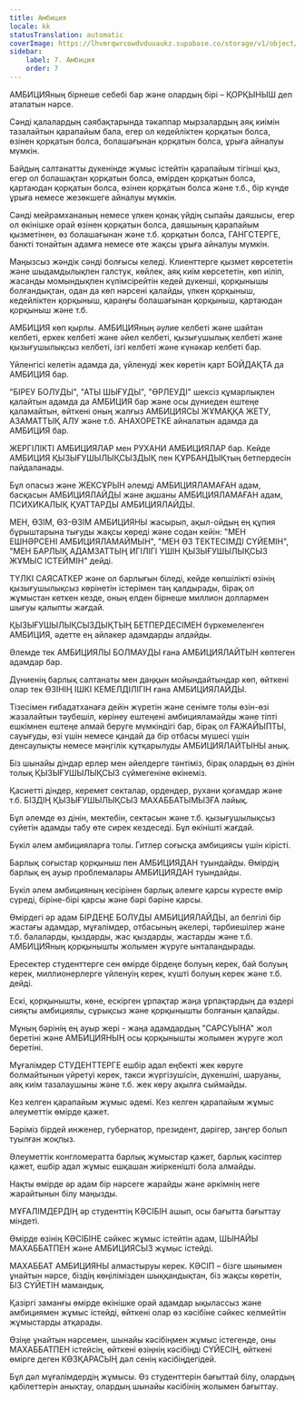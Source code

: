 ```yaml
---
title: Амбиция
locale: kk
statusTranslation: automatic
coverImage: https://lhvmrqwrcowdvduuaukz.supabase.co/storage/v1/object/public/strapi-uploads/small_cover-educacion-fundamental.webp-2d51a7828a2b1309555be27f7e2a61a0.webp
sidebar:
    label: 7. Амбиция
    order: 7
---
```

АМБИЦИЯның бірнеше себебі бар және олардың бірі – ҚОРҚЫНЫШ деп аталатын нәрсе.

Сәнді қалалардың саябақтарында тәкаппар мырзалардың аяқ киімін тазалайтын қарапайым бала, егер ол кедейліктен қорқатын болса, өзінен қорқатын болса, болашағынан қорқатын болса, ұрыға айналуы мүмкін.

Байдың салтанатты дүкенінде жұмыс істейтін қарапайым тігінші қыз, егер ол болашақтан қорқатын болса, өмірден қорқатын болса, қартаюдан қорқатын болса, өзінен қорқатын болса және т.б., бір күнде ұрыға немесе жезөкшеге айналуы мүмкін.

Сәнді мейрамхананың немесе үлкен қонақ үйдің сыпайы даяшысы, егер ол өкінішке орай өзінен қорқатын болса, даяшының қарапайым қызметінен, өз болашағынан және т.б. қорқатын болса, ГАНГСТЕРГЕ, банкті тонайтын адамға немесе өте жақсы ұрыға айналуы мүмкін.

Маңызсыз жәндік сәнді болғысы келеді. Клиенттерге қызмет көрсететін және шыдамдылықпен галстук, көйлек, аяқ киім көрсететін, көп иіліп, жасанды момындықпен күлімсірейтін кедей дүкенші, қорқынышы болғандықтан, одан да көп нәрсені қалайды, үлкен қорқыныш, кедейліктен қорқыныш, қараңғы болашағынан қорқыныш, қартаюдан қорқыныш және т.б.

АМБИЦИЯ көп қырлы. АМБИЦИЯның әулие келбеті және шайтан келбеті, еркек келбеті және әйел келбеті, қызығушылық келбеті және қызығушылықсыз келбеті, ізгі келбеті және күнәкар келбеті бар.

Үйленгісі келетін адамда да, үйленуді жек көретін қарт БОЙДАҚТА да АМБИЦИЯ бар.

"БІРЕУ БОЛУДЫ", "АТЫ ШЫҒУДЫ", "ӨРЛЕУДІ" шексіз құмарлықпен қалайтын адамда да АМБИЦИЯ бар және осы дүниеден ештеңе қаламайтын, өйткені оның жалғыз АМБИЦИЯСЫ ЖҰМАҚҚА ЖЕТУ, АЗАМАТТЫҚ АЛУ және т.б. АНАХОРЕТКЕ айналатын адамда да АМБИЦИЯ бар.

ЖЕРГІЛІКТІ АМБИЦИЯЛАР мен РУХАНИ АМБИЦИЯЛАР бар. Кейде АМБИЦИЯ ҚЫЗЫҒУШЫЛЫҚСЫЗДЫҚ пен ҚҰРБАНДЫҚтың бетпердесін пайдаланады.

Бұл опасыз және ЖЕКСҰРЫН әлемді АМБИЦИЯЛАМАҒАН адам, басқасын АМБИЦИЯЛАЙДЫ және ақшаны АМБИЦИЯЛАМАҒАН адам, ПСИХИКАЛЫҚ ҚУАТТАРДЫ АМБИЦИЯЛАЙДЫ.

МЕН, ӨЗІМ, ӨЗ-ӨЗІМ АМБИЦИЯНЫ жасырып, ақыл-ойдың ең құпия бұрыштарына тығуды жақсы көреді және содан кейін: "МЕН ЕШНӘРСЕНІ АМБИЦИЯЛАМАЙМЫН", "МЕН ӨЗ ТЕКТЕСІМДІ СҮЙЕМІН", "МЕН БАРЛЫҚ АДАМЗАТТЫҢ ИГІЛІГІ ҮШІН ҚЫЗЫҒУШЫЛЫҚСЫЗ ЖҰМЫС ІСТЕЙМІН" дейді.

ТҮЛКІ САЯСАТКЕР және ол барлығын біледі, кейде көпшілікті өзінің қызығушылықсыз көрінетін істерімен таң қалдырады, бірақ ол жұмыстан кеткен кезде, оның елден бірнеше миллион доллармен шығуы қалыпты жағдай.

ҚЫЗЫҒУШЫЛЫҚСЫЗДЫҚТЫҢ БЕТПЕРДЕСІМЕН бүркемеленген АМБИЦИЯ, әдетте ең айлакер адамдарды алдайды.

Әлемде тек АМБИЦИЯЛЫ БОЛМАУДЫ ғана АМБИЦИЯЛАЙТЫН көптеген адамдар бар.

Дүниенің барлық салтанаты мен даңқын мойындайтындар көп, өйткені олар тек ӨЗІНІҢ ІШКІ КЕМЕЛДІЛІГІН ғана АМБИЦИЯЛАЙДЫ.

Тізесімен ғибадатханаға дейін жүретін және сенімге толы өзін-өзі жазалайтын тәубешіл, көрінеу ештеңені амбицияламайды және тіпті ешкімнен ештеңе алмай беруге мүмкіндігі бар, бірақ ол ҒАЖАЙЫПТЫ, сауығуды, өзі үшін немесе қандай да бір отбасы мүшесі үшін денсаулықты немесе мәңгілік құтқарылуды АМБИЦИЯЛАЙТЫНЫ анық.

Біз шынайы діндар ерлер мен әйелдерге тәнтіміз, бірақ олардың өз дінін толық ҚЫЗЫҒУШЫЛЫҚСЫЗ сүймегеніне өкінеміз.

Қасиетті діндер, керемет секталар, ордендер, рухани қоғамдар және т.б. БІЗДІҢ ҚЫЗЫҒУШЫЛЫҚСЫЗ МАХАББАТЫМЫЗҒА лайық.

Бұл әлемде өз дінін, мектебін, сектасын және т.б. қызығушылықсыз сүйетін адамды табу өте сирек кездеседі. Бұл өкінішті жағдай.

Бүкіл әлем амбицияларға толы. Гитлер соғысқа амбициясы үшін кірісті.

Барлық соғыстар қорқыныш пен АМБИЦИЯДАН туындайды. Өмірдің барлық ең ауыр проблемалары АМБИЦИЯДАН туындайды.

Бүкіл әлем амбицияның кесірінен барлық әлемге қарсы күресте өмір сүреді, біріне-бірі қарсы және бәрі бәріне қарсы.

Өмірдегі әр адам БІРДЕҢЕ БОЛУДЫ АМБИЦИЯЛАЙДЫ, ал белгілі бір жастағы адамдар, мұғалімдер, отбасының әкелері, тәрбиешілер және т.б. балаларды, қыздарды, жас қыздарды, жастарды және т.б. АМБИЦИЯның қорқынышты жолымен жүруге ынталандырады.

Ересектер студенттерге сен өмірде бірдеңе болуың керек, бай болуың керек, миллионерлерге үйленуің керек, күшті болуың керек және т.б. дейді.

Ескі, қорқынышты, көне, ескірген ұрпақтар жаңа ұрпақтардың да өздері сияқты амбициялы, сұрықсыз және қорқынышты болғанын қалайды.

Мұның бәрінің ең ауыр жері - жаңа адамдардың "САРСУЫНА" жол беретіні және АМБИЦИЯНЫҢ осы қорқынышты жолымен жүруге жол беретіні.

Мұғалімдер СТУДЕНТТЕРГЕ ешбір адал еңбекті жек көруге болмайтынын үйретуі керек, такси жүргізушісін, дүкеншіні, шаруаны, аяқ киім тазалаушыны және т.б. жек көру ақылға сыймайды.

Кез келген қарапайым жұмыс әдемі. Кез келген қарапайым жұмыс әлеуметтік өмірде қажет.

Бәріміз бірдей инженер, губернатор, президент, дәрігер, заңгер болып туылған жоқпыз.

Әлеуметтік конгломератта барлық жұмыстар қажет, барлық кәсіптер қажет, ешбір адал жұмыс ешқашан жиіркенішті бола алмайды.

Нақты өмірде әр адам бір нәрсеге жарайды және әркімнің неге жарайтынын білу маңызды.

МҰҒАЛІМДЕРДІҢ әр студенттің КӘСІБІН ашып, осы бағытта бағыттау міндеті.

Өмірде өзінің КӘСІБІНЕ сәйкес жұмыс істейтін адам, ШЫНАЙЫ МАХАББАТПЕН және АМБИЦИЯСЫЗ жұмыс істейді.

МАХАББАТ АМБИЦИЯНЫ алмастыруы керек. КӘСІП – бізге шынымен ұнайтын нәрсе, біздің көңілімізден шыққандықтан, біз жақсы көретін, БІЗ СҮЙЕТІН мамандық.

Қазіргі заманғы өмірде өкінішке орай адамдар ықылассыз және амбициямен жұмыс істейді, өйткені олар өз кәсібіне сәйкес келмейтін жұмыстарды атқарады.

Өзіңе ұнайтын нәрсемен, шынайы кәсібіңмен жұмыс істегенде, оны МАХАББАТПЕН істейсің, өйткені өзіңнің кәсібіңді СҮЙЕСІҢ, өйткені өмірге деген КӨЗҚАРАСЫҢ дәл сенің кәсібіңдегідей.

Бұл дәл мұғалімдердің жұмысы. Өз студенттерін бағыттай білу, олардың қабілеттерін анықтау, олардың шынайы кәсібінің жолымен бағыттау.

